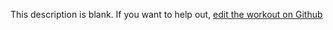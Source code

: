 
  This description is blank. If you want to help out, [edit the workout on Github](https://www.github.com/LiftArcade/exercises/blob/main/exercises/barbell-wide-grip-decline-bench-press-description.mdx)